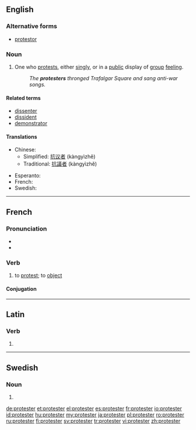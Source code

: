 ==English==

===Alternative forms===
* [[protestor]]

===Noun===
{{en-noun}}

# One who [[protest]]s, either [[singly]], or in a [[public]] display of [[group]] [[feeling]].
#: ''The '''protesters''' thronged Trafalgar Square and sang anti-war songs.''

====Related terms====
* [[dissenter]]
* [[dissident]]
* [[demonstrator]]

====Translations====
{{trans-top|person who protests}}
* Chinese:
** Simplified: [[抗议者]] (kàngyìzhě)
** Traditional: [[抗議者]] (kàngyìzhě)
{{trans-mid}}
* Esperanto: {{t|eo|protestanto}}
* French: {{t+|fr|manifestant|m}}
* Swedish: {{t-|sv|protestant}}
{{trans-bottom}}

----

==French==

===Pronunciation===
* {{IPA|/pʁɔ.tɛs.te/|lang=fr}}
* {{audio|Fr-protester.ogg|protester}}

===Verb===
{{fr-verb}}

# to [[protest]]; to [[object]]

====Conjugation====
{{fr-conj-er|protest|avoir}}

----

==Latin==

===Verb===
{{la-verb-form|prōtester}}

# {{conjugation of|protestor|prōtestor|1|s|pres|act|sub|lang=la}}
{{count page|[[Wiktionary:Page count]]}}

----

==Swedish==

===Noun===
{{infl|sv|noun form}}

# {{sv-noun-form-indef-pl|protest}}

[[de:protester]]
[[et:protester]]
[[el:protester]]
[[es:protester]]
[[fr:protester]]
[[io:protester]]
[[id:protester]]
[[hu:protester]]
[[my:protester]]
[[ja:protester]]
[[pl:protester]]
[[ro:protester]]
[[ru:protester]]
[[fi:protester]]
[[sv:protester]]
[[tr:protester]]
[[vi:protester]]
[[zh:protester]]